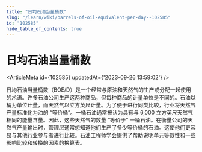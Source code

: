 ```yaml
---
title: "日均石油当量桶数"
slug: "/learn/wiki/barrels-of-oil-equivalent-per-day--102585"
id: "102585"
hide_table_of_contents: true
---
```



# 日均石油当量桶数

<ArticleMeta id={102585} updatedAt={'2023-09-26 13:59:02'} />
<div className='border-solid border-b border-t-0 my-4 border-[var(--ifm-color-gray-300)]' />

日均石油当量桶数（BOE/D）是一个经常与原油和天然气的生产或分配一起使用的术语。许多石油公司生产这两种商品，但每种商品的计量单位是不同的。石油以桶为单位计量，而天然气以立方英尺计量。为了便于进行同类比较，行业将天然气产量标准化为油的 “等价桶”。一桶石油通常被认为具有与 6,000 立方英尺天然气相同的能量含量。因此，这些天然气的数量 “等价于” 一桶石油。在衡量公司的天然气产量输出时，管理层通常想知道他们生产了多少等价桶的石油。这使他们更容易与其他行业参与者进行比较。石油工程师学会提供了帮助说明单元等效性和一些影响比较和转换的因素的换算表。
